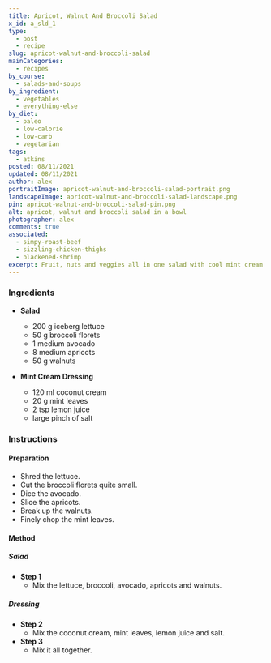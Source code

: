 ```yaml
---
title: Apricot, Walnut And Broccoli Salad
x_id: a_sld_1
type:
  - post
  - recipe
slug: apricot-walnut-and-broccoli-salad
mainCategories: 
  - recipes
by_course:
  - salads-and-soups
by_ingredient:
  - vegetables
  - everything-else
by_diet: 
  - paleo
  - low-calorie
  - low-carb
  - vegetarian
tags: 
  - atkins
posted: 08/11/2021
updated: 08/11/2021
author: alex
portraitImage: apricot-walnut-and-broccoli-salad-portrait.png
landscapeImage: apricot-walnut-and-broccoli-salad-landscape.png
pin: apricot-walnut-and-broccoli-salad-pin.png
alt: apricot, walnut and broccoli salad in a bowl
photographer: alex
comments: true
associated: 
  - simpy-roast-beef
  - sizzling-chicken-thighs
  - blackened-shrimp
excerpt: Fruit, nuts and veggies all in one salad with cool mint cream.
---
```


<Ingredients>

### Ingredients

  - **Salad**
    - 200 g iceberg lettuce
    - 50 g broccoli florets
    - 1 medium avocado
    - 8 medium apricots
    - 50 g walnuts

  - **Mint Cream Dressing**
    - 120 ml coconut cream
    - 20 g mint leaves
    - 2 tsp lemon juice
    - large pinch of salt

</Ingredients>

<Instructions>

### Instructions

#### Preparation

  - Shred the lettuce.
  - Cut the broccoli florets quite small.
  - Dice the avocado.
  - Slice the apricots.
  - Break up the walnuts.
  - Finely chop the mint leaves.

#### Method

##### Salad 
  - **Step 1**
    - Mix the lettuce, broccoli, avocado, apricots and walnuts.

##### Dressing
  - **Step 2**
    - Mix the coconut cream, mint leaves, lemon juice and salt.
  - **Step 3**
    - Mix it all together.
    
</Instructions>
